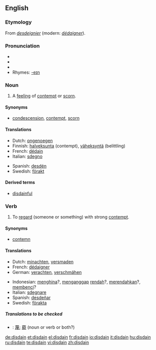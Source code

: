 {{wikipedia|dab=disdain}}
==English==

===Etymology===
From {{OF.}} ''[[desdeignier]]'' (modern: ''[[dédaigner]]'').

===Pronunciation===
* {{enPR|dĭs-dān'}}
* {{IPA|/dɪsˈdeɪn/}}
* {{SAMPA|/dIs"deIn/}}
* Rhymes: [[Rhymes:English:-eɪn|-eɪn]]

===Noun===
{{en-noun|-}}

# {{uncountable}} A [[feeling]] of [[contempt]] or [[scorn]].

====Synonyms====
* [[condescension]], [[contempt]], [[scorn]]

====Translations====
{{top}}
* Dutch: [[ongenoegen]]
* Finnish: [[halveksunta]] (contempt), [[väheksyntä]] (belittling)
* French: [[dédain]] {{m}}
* Italian: [[sdegno]] {{m}}
{{mid}}
* Spanish: [[desdén]] {{m}}
* Swedish: [[förakt]]
{{bottom}}

====Derived terms====
* [[disdainful]]

===Verb===
{{en-verb}}

# {{transitive}} To [[regard]] (someone or something) with strong [[contempt]].

====Synonyms====
* [[contemn]]

====Translations====
{{top}}
* Dutch: [[minachten]], [[versmaden]]
* French: [[dédaigner]]
* German: [[verachten]], [[verschmähen]]
{{mid}}
* Indonesian: [[hina|menghina]]?, [[anggap|menganggap]] [[rendah]]?, [[rendah|merendahkan]]?, [[benci|membenci]]?
* Italian: [[sdegnare]]
* Spanish: [[desdeñar]]
* Swedish: [[förakta]]
{{bottom}}

=====Translations to be checked=====
<!--Remove this section once all of the translations below have been moved into the tables above.-->
{{checktrans}}

* {{ttbc|CJK Characters}}: [[蔑]]; [[藐]] (noun or verb or both?)

[[de:disdain]]
[[et:disdain]]
[[el:disdain]]
[[fr:disdain]]
[[io:disdain]]
[[it:disdain]]
[[hu:disdain]]
[[ru:disdain]]
[[te:disdain]]
[[vi:disdain]]
[[zh:disdain]]